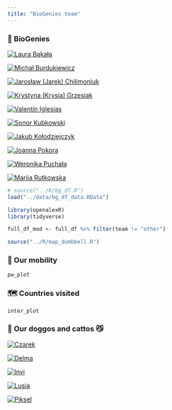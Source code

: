 ```yaml
---
title: "BioGenies team"
---
```


### 🥸 BioGenies
::: {layout-ncol=4}

[![Laura Bąkała](fig/ppl/lb.png "Laura Bąkała"){}](team/lb.html)

[![Michał Burdukiewicz ![](fig/logo/MUB_logo.png "Medical University of Białystok"){width='40'} ![](fig/logo/VU_logo.png "Vilnius University"){width='80'}](fig/ppl/mb.jpeg "Michał Burdukiewicz"){}](team/mb.html)

[![Jarosław (Jarek) Chilimoniuk ![](fig/logo/MUB_logo.png "Medical University of Białystok"){width='40'}](fig/ppl/jc.png "Jarosław (Jarek) Chilimoniuk}"){}](team/jc.html)

[![Krystyna (Krysia) Grzesiak ![](fig/logo/UWr_logo.png "University of Wrocław"){width='40'} ![](fig/logo/MUB_logo.png "Medical University of Białystok"){width='40'}](fig/ppl/kg.jpeg "Krystyna (Krysia) Grzesiak with Czarek"){}](team/kg.html)

[![Valentín Iglesias ![](fig/logo/MUB_logo.png "Medical University of Białystok"){width='40'}](fig/ppl/vi.png "Valentín Iglesias"){}](team/vi.html)

[![Sonor Kubkowski ![](fig/logo/UWr_logo.png "University of Wrocław"){width='40'}](fig/ppl/sonor.jpg "Dawid (Sonor) Kubkowski"){}](team/sk.html)

[![Jakub Kołodziejczyk ![](fig/logo/G_logo.png "Google"){width='80'}](fig/ppl/jk.jpeg "Jakub Kołodziejczyk"){}](team/jk.html)

[![Joanna Pokora ![](fig/logo/UWr_logo.png "University of Wrocław"){width='40'}](fig/ppl/jp.jpeg "Joanna Pokora"){}](team/jp.html)

[![Weronika Puchała ![](fig/logo/IBB_logo.png "Institute of Biochemistry and Biophysics Polish Academy of Sciences"){width='100'}](fig/ppl/wp.png "Weronika Puchała with Lusia"){}](team/wp.html)

[![Mariia Rutkowska ![](fig/logo/MUB_logo.png "Medical University of Białystok"){width='40'}](fig/ppl/mr.jpeg "Mariia Solovianova"){}](team/mr.html)

:::

```r
# source("../R/bg_df.R")
load("../data/bg_df_data.RData")

library(openalexR)
library(tidyverse)

full_df_mod <- full_df %>% filter(team != "other")

source("../R/map_dumbbell.R")
```

### 🚀 Our mobility
```r
pw_plot
```

### 🗺️ Countries visited
```r
inter_plot
```

### 🐶 Our doggos and cattos 😼
::: {layout-ncol=4}
[![Czarek](fig/ppl/Czarson.jpeg "Climbing dog"){}]()

[![Delma](fig/ppl/Delma.jpeg "Cuddly dog"){}]()

[![Invi](fig/ppl/invi.jpg "Tiny dog"){}]()

[![Lusia](fig/ppl/Lusia.jpeg "Sleepy dog"){}]()

[![Piksel](fig/ppl/piksel.jpeg "Hot dog"){}]()
:::

